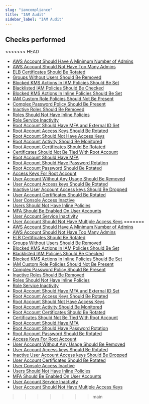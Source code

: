 ```yaml
---
slug: "iamcompliance"
title: "IAM Audit"
sidebar_label: "IAM Audit"
---
```


## Checks performed

<<<<<<< HEAD
- [AWS Account Should Have A Minimum Number of Admins](iamcompliance/rules/account_with_minimum_admins)
- [AWS Account Should Not Have Too Many Admins](iamcompliance/rules/account_with_multiple_admins)
- [ELB Certificates Should Be Rotated](iamcompliance/rules/elb_certificates_rotation)
- [Groups Without Users Should Be Removed](iamcompliance/rules/groups_without_users)
- [Blocked KMS Actions In IAM Policies Should Be Set](iamcompliance/rules/iam_customer_policies_for_blocked_kms_actions)
- [Blacklisted IAM Policies Should Be Checked](iamcompliance/rules/iam_roles_policy_blacklisted_check)
- [Blocked KMS Actions In Inline Policies Should Be Set](iamcompliance/rules/iam_roles_inline_policies_for_blocked_kms_actions)
- [IAM Custom Role Policies Should Not Be Present](iamcompliance/rules/managed_policies_for_role)
- [Complex Password Policy Should Be Present](iamcompliance/rules/password_policy_check)
- [Inactive Roles Should Be Removed](iamcompliance/rules/role_inactive)
- [Roles Should Not Have Inline Policies](iamcompliance/rules/role_inline_policies)
- [Role Service Inactivity](iamcompliance/rules/role_service_inactive)
- [Root Account Should Have MFA and External ID Set](iamcompliance/rules/role_without_mfa_or_external_id)
- [Root Account Access Keys Should Be Rotated](iamcompliance/rules/root_account_access_keys_rotation)
- [Root Account Should Not Have Access Keys](iamcompliance/rules/root_account_access_keys)
- [Root Account Activity Should Be Monitored](iamcompliance/rules/root_account_activity)
- [Root Account Certificates Should Be Rotated](iamcompliance/rules/root_account_certificates_rotation)
- [Certificates Should Not Be Tied With Root Account](iamcompliance/rules/root_account_certificates)
- [Root Account Should Have MFA](iamcompliance/rules/root_account_mfa)
- [Root Account Should Have Password Rotation](iamcompliance/rules/root_account_password_change)
- [Root Account Password Should Be Rotated](iamcompliance/rules/root_account_password_rotation)
- [Access Keys For Root Account](iamcompliance/rules/root_account_access_keys)
- [User Account Without Any Usage Should Be Removed](iamcompliance/rules/unused_iam_user)
- [User Account Access keys Should Be Rotated](iamcompliance/rules/user_account_access_keys_rotation)
- [Inactive User Account Access keys Should Be Dropped](iamcompliance/rules/user_account_access_keys_use)
- [User Account Certificates Should Be Rotated](iamcompliance/rules/user_account_certificates_rotation)
- [User Console Access Inactive](iamcompliance/rules/user_account_console_inactive)
- [Users Should Not Have Inline Policies](iamcompliance/rules/user_account_inline_policies)
- [MFA Should Be Enabled On User Accounts](iamcompliance/rules/user_account_mfa)
- [User Account Service Inactivity](iamcompliance/rules/user_account_service_inactive)
- [User Account Should Not Have Multiple Access Keys](iamcompliance/rules/user_account_with_multiple_access_keys)
=======
- [AWS Account Should Have A Minimum Number of Admins](iamcompliance/rules/aws_account_should_have_a_minimum_number_of_admins)
- [AWS Account Should Not Have Too Many Admins](iamcompliance/rules/aws_account_should_not_have_too_many_admins)
- [ELB Certificates Should Be Rotated](iamcompliance/rules/elb_certificates_should_be_rotated)
- [Groups Without Users Should Be Removed](iamcompliance/rules/groups_without_users_should_be_removed)
- [Blocked KMS Actions In IAM Policies Should Be Set](iamcompliance/rules/blocked_kms_actions_in_iam_policies_should_be_set)
- [Blacklisted IAM Policies Should Be Checked](iamcompliance/rules/blacklisted_iam_policies_should_be_checked)
- [Blocked KMS Actions In Inline Policies Should Be Set](iamcompliance/rules/blocked_kms_actions_in_inline_policies_should_be_set)
- [IAM Custom Role Policies Should Not Be Present](iamcompliance/rules/iam_custom_role_policies_should_not_be_present)
- [Complex Password Policy Should Be Present](iamcompliance/rules/complex_password_policy_should_be_present)
- [Inactive Roles Should Be Removed](iamcompliance/rules/inactive_roles_should_be_removed)
- [Roles Should Not Have Inline Policies](iamcompliance/rules/roles_should_not_have_inline_policies)
- [Role Service Inactivity](iamcompliance/rules/role_service_inactivity)
- [Root Account Should Have MFA and External ID Set](iamcompliance/rules/role_without_mfa_or_external_id)
- [Root Account Access Keys Should Be Rotated](iamcompliance/rules/root_account_access_keys_should_be_rotated)
- [Root Account Should Not Have Access Keys](iamcompliance/rules/root_account_should_not_have_access_keys)
- [Root Account Activity Should Be Monitored](iamcompliance/rules/root_account_activity_should_be_monitored)
- [Root Account Certificates Should Be Rotated](iamcompliance/rules/root_account_certificates_should_be_rotated)
- [Certificates Should Not Be Tied With Root Account](iamcompliance/rules/certificates_should_not_be_tied_with_root_account)
- [Root Account Should Have MFA](iamcompliance/rules/root_account_should_have_mfa)
- [Root Account Should Have Password Rotation](iamcompliance/rules/root_account_should_have_password_rotation)
- [Root Account Password Should Be Rotated](iamcompliance/rules/root_account_password_should_be_rotated)
- [Access Keys For Root Account](iamcompliance/rules/access_keys_for_root_account)
- [User Account Without Any Usage Should Be Removed](iamcompliance/rules/user_account_without_any_usage_should_be_removed)
- [User Account Access keys Should Be Rotated](iamcompliance/rules/user_account_access_keys_should_be_rotated)
- [Inactive User Account Access keys Should Be Dropped](iamcompliance/rules/inactive_user_account_access_keys_should_be_dropped)
- [User Account Certificates Should Be Rotated](iamcompliance/rules/user_account_certificates_should_be_rotated)
- [User Console Access Inactive](iamcompliance/rules/user_console_access_inactive)
- [Users Should Not Have Inline Policies](iamcompliance/rules/users_should_not_have_inline_policies)
- [MFA Should Be Enabled On User Accounts](iamcompliance/rules/mfa_should_be_enabled_on_user_accounts)
- [User Account Service Inactivity](iamcompliance/rules/user_account_service_inactivity)
- [User Account Should Not Have Multiple Access Keys](iamcompliance/rules/user_account_should_not_have_multiple_access_keys)
>>>>>>> main
